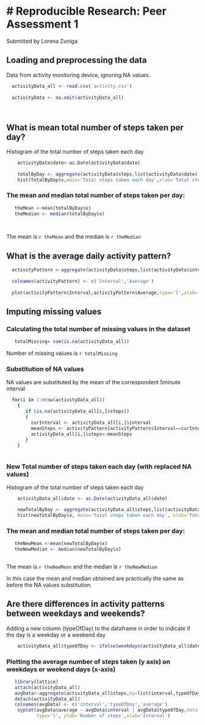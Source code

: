 # Reproducible Research: Peer Assessment 1
================================================================
Submitted by Lorena Zuniga




## Loading and preprocessing the data
Data from activity monitoring device, ignoring NA values.
```r
  activityData_all <- read.csv('activity.csv')
  
  activityData <- na.omit(activityData_all)

  
```


## What is mean total number of steps taken per day?

Histogram of the total number of steps taken each day

```r
    
    activityData$date<-as.Date(activityData$date)
   
    totalByDay <- aggregate(activityData$steps,list(activityData$date),FUN=sum)
    hist(totalByDay$x,main='Total steps taken each day',xlab='Total steps')

```

### The mean and median total number of steps taken per day:
```r
 
   theMean <-mean(totalByDay$x)
   theMedian <- median(totalByDay$x)
  
 
```
The mean is `r theMean`  and the median is `r theMedian`


## What is the average daily activity pattern?
```r
  activityPattern <-aggregate(activityData$steps,list(activityData$interval),FUN=mean)
  
  colnames(activityPattern) <- c('Interval','Average')
  
  plot(activityPattern$Interval,activityPattern$Average,type='l',xlab='Interval',ylab='Average Steps', main='Average steps taken by 5-minute interval')
```

## Imputing missing values
### Calculating the total number of missing values in the dataset
```r
   totalMissing= sum(is.na(activityData_all))
```
Number of missing values is `r totalMissing`

### Substitution of NA values
NA values are substituted by the mean of the correspondent 5minute interval

```r
  
  for(i in 1:nrow(activityData_all))
    {
       if (is.na(activityData_all[i,]$steps))
       {
         curInterval <- activityData_all[i,]$interval
         meanSteps <- activityPattern[activityPattern$Interval==curInterval,]$Average
         activityData_all[i,]$steps<-meanSteps
       }
    }
 
```

### New Total number of steps taken each day (with replaced NA values)
Histogram of the total number of steps taken each day
```r
    activityData_all$date <- as.Date(activityData_all$date)

    newTotalByDay <- aggregate(activityData_all$steps,list(activityData_all$date),FUN=sum)
    hist(newTotalByDay$x, main='Total steps taken each day', xlab='Total steps')
```

### The mean and median total number of steps taken per day:
```r
 
   theNewMean <-mean(newTotalByDay$x)
   theNewMedian <- median(newTotalByDay$x)
  
```
The mean is `r theNewMean`  and the median is `r theNewMedian`

In this case the mean and median obtained are practically the same as before the NA values substitution.

## Are there differences in activity patterns between weekdays and weekends?

Adding a new column (typeOfDay) to the dataframe in order to indicate if the day is a weekday or a weekend day
```r
    activityData_all$typeOfDay <- ifelse(weekdays(activityData_all$date)== 'Saturday' | weekdays (activityData_all$date)== 'Sunday','weekend','weekday')
```

### Plotting the average number of steps taken (y axis) on weekdays or weekend days (x-axis)

```r
   library(lattice)
   attach(activityData_all)
   avgData<-aggregate(activityData_all$steps,by=list(interval,typeOfDay),FUN=mean)  
   detach(activityData_all)
   colnames(avgData) <- c('interval','typeOfDay','average')
    xyplot(avgData$average ~ avgData$interval | avgData$typeOfDay,data =avgData,layout=c(1,2),
           type='l', ylab='Number of steps',xlab='Interval')
   
```
